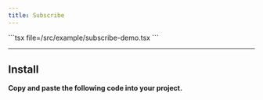 ```yaml
---
title: Subscribe
---
```


<Tabs>
  <Tab value="Preview"><ComponentPreview name="subscribe-demo" /></Tab>
  <Tab value="Code">
    ```tsx file=<rootDir>/src/example/subscribe-demo.tsx
    ```
  </Tab>
</Tabs>

---

## Install

**Copy and paste the following code into your project.**

```tsx file=<rootDir>/src/registry/subscribe.tsx
```